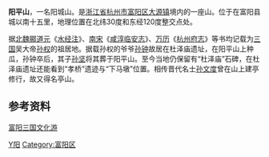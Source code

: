 '''阳平山'''，一名阳城山。是[[浙江省|浙江省]][[杭州市|杭州市]][[富阳区|富阳区]][[大源镇|大源镇]]境内的一座山。位于在富阳县城以南十五里，地理位置在北纬30度和东经120度整交点处。

据[[北魏|北魏]][[郦道元|郦道元]]《[[水经注|水经注]]》、[[南宋|南宋]]《[[咸淳临安志|咸淳临安志]]》、[[万历|万历]]《[[杭州府志|杭州府志]]》等书均记载为[[三国|三国]]吴大帝[[孙权|孙权]]的祖居地。据载孙权的爷爷[[孙钟|孙钟]]故居在杜泽庙遗址，在阳平山上种瓜，孙钟卒后，其子[[孙坚|孙坚]]将其葬于阳平山。至今当地仍保留有“杜泽庙”石碑，在杜泽庙遗址还能看到“孝桥”遗迹与“下马墩”位置。相传晋代名士[[孙文度|孙文度]]曾在山上建亭修行，故又得名亭山。

==参考资料==
[http://whj.fuyang.gov.cn/SGWHY_11609/2004072691338.shtml 富阳三国文化游]{{dead link|date=2018年5月 |bot=InternetArchiveBot |fix-attempted=yes }}

[[Category:杭州山峰|Y阳]]
[[Category:富阳区|Category:富阳区]]